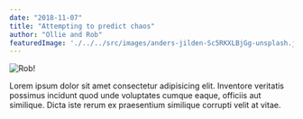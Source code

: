 ```yaml
---
date: "2018-11-07"
title: "Attempting to predict chaos"
author: "Ollie and Rob"
featuredImage: './../../src/images/anders-jilden-Sc5RKXLBjGg-unsplash.jpg'
---
```


![Rob!](./../../src/images/rob.png)

Lorem ipsum dolor sit amet consectetur adipisicing elit. Inventore veritatis possimus incidunt quod unde voluptates cumque eaque, officiis aut similique. Dicta iste rerum ex praesentium similique corrupti velit at vitae.
